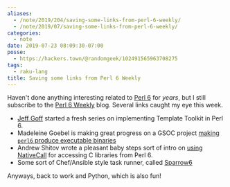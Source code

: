 ```yaml
---
aliases:
  - /note/2019/204/saving-some-links-from-perl-6-weekly/
  - /note/2019/07/saving-some-links-from-perl-6-weekly/
categories:
  - note
date: 2019-07-23 08:09:30-07:00
posse:
  - https://hackers.town/@randomgeek/102491565963708275
tags:
  - raku-lang
title: Saving some links from Perl 6 Weekly
---
```


Haven't done anything interesting related to [Perl 6][] for _years_, but I still
subscribe to the [Perl 6 Weekly][] blog. Several links caught my eye this week.

[Perl 6]: https://raku.org/
[Perl 6 Weekly]: https://p6weekly.wordpress.com/

* [Jeff Goff][] started a fresh series on implementing Template Toolkit in Perl 6.
* Madeleine Goebel is making great progress on a GSOC project [making `perl6` produce executable binaries][]
* Andrew Shitov wrote a pleasant baby steps sort of intro on [using NativeCall][] for accessing C
  libraries from Perl 6.
* Some sort of Chef/Ansible style task runner, called [Sparrow6][]

[Jeff Goff]: https://twitter.com/DrForr
[making `perl6` produce executable binaries]: https://yakshavingcream.blogspot.com/2019/07/flags-and-syscalls-and-modules-oh-my.html
[using NativeCall]: https://perl6.online/2019/07/17/108-basic-use-of-nativecall/
[Sparrow6]: https://github.com/melezhik/Sparrow6

Anyways, back to work and Python, which is also fun!
